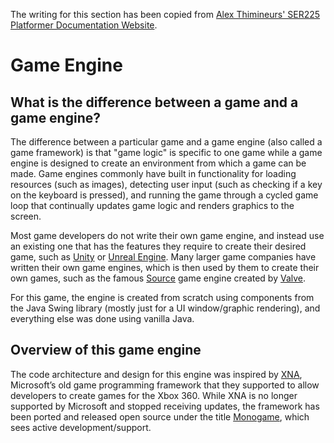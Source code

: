The writing for this section has been copied from [Alex Thimineurs' SER225 Platformer Documentation Website](https://a-r-t.github.io/SER-225-Game-Platformer/).

# Game Engine

## What is the difference between a game and a game engine?

The difference between a particular game and a game engine (also called a game framework) is that "game logic" is specific to one game while a game engine is designed to create an environment from which a game can be made. 
Game engines commonly have built in functionality for loading resources (such as images), detecting user input (such as checking if a key on the keyboard is pressed),
and running the game through a cycled game loop that continually updates game logic and renders graphics to the screen.

Most game developers do not write their own game engine, and instead use an existing one that has the features they require to
create their desired game, such as [Unity](https://unity.com/) or [Unreal Engine](https://www.unrealengine.com/en-US/). Many larger game companies
have written their own game engines, which is then used by them to create their own games, such as the famous [Source](https://en.wikipedia.org/wiki/Source_(game_engine)) game engine created by [Valve](https://www.valvesoftware.com/en/).

For this game, the engine is created from scratch using components from the Java Swing library (mostly just for a UI window/graphic rendering), and everything else was
done using vanilla Java.

## Overview of this game engine

The code architecture and design for this engine was inspired by [XNA](https://en.wikipedia.org/wiki/Microsoft_XNA), Microsoft’s old game programming framework that they supported to allow developers to create games for the Xbox 360. 
While XNA is no longer supported by Microsoft and stopped receiving updates, the framework has been ported and released open source under the title [Monogame](https://www.monogame.net/), which sees active development/support.
